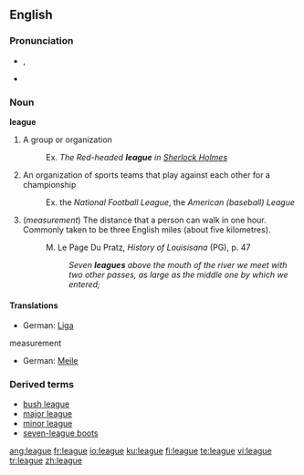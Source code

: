 ==English==

===Pronunciation===
*{{IPA|liːɡ}}, {{SAMPA|/li:g/}}
*{{rhymes|iːɡ}}

===Noun===
'''league'''

# A group or organization
#:Ex. <i>The Red-headed <b>league</b> in <u>Sherlock Holmes</u></i>
# An organization of sports teams that play against each other for a championship
#:Ex. the ''National Football League'', the ''American (baseball) League''
# (<i>measurement</i>) The distance that a person can walk in one hour. Commonly taken to be three English miles (about five kilometres).
#: M. Le Page Du Pratz, <i>History of Louisisana</i> (PG), p. 47
#:: <i>Seven <b>leagues</b> above the mouth of the river we meet with two other passes, as large as the middle one by which we entered;</i>

====Translations====
*German: [[Liga]] {{f}}
;measurement
*German: [[Meile]] {{f}}

===Derived terms===
*[[bush league]]
*[[major league]]
*[[minor league]]
*[[seven-league boots]]

[[ang:league]]
[[fr:league]]
[[io:league]]
[[ku:league]]
[[fi:league]]
[[te:league]]
[[vi:league]]
[[tr:league]]
[[zh:league]]